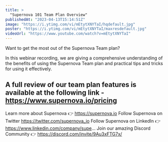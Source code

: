 ```yaml
---
title: >
  "Supernova 101 Team Plan Overview"
publishedAt: "2023-04-13T15:14:51Z"
image: "https://i.ytimg.com/vi/mEtytXNYTaI/hqdefault.jpg"
poster: "https://i.ytimg.com/vi/mEtytXNYTaI/maxresdefault.jpg"
videoUrl: "https://www.youtube.com/watch?v=mEtytXNYTaI"
---
```


Want to get the most out of the Supernova Team plan?

In this webinar recording, we are giving a comprehensive understanding of the benefits of using the Supernova Team plan and practical tips and tricks for using it effectively.

## A full review of our team plan features is available at the following link - https://www.supernova.io/pricing

Learn more about Supernova 👉 https://supernova.io
Follow Supernova on Twitter https://twitter.com/supernova_io
Follow Supernova on LinkedIn 👉https://www.linkedin.com/company/supe...
Join our amazing Discord Community 👉 https://discord.com/invite/9Au3xFTG7x/
